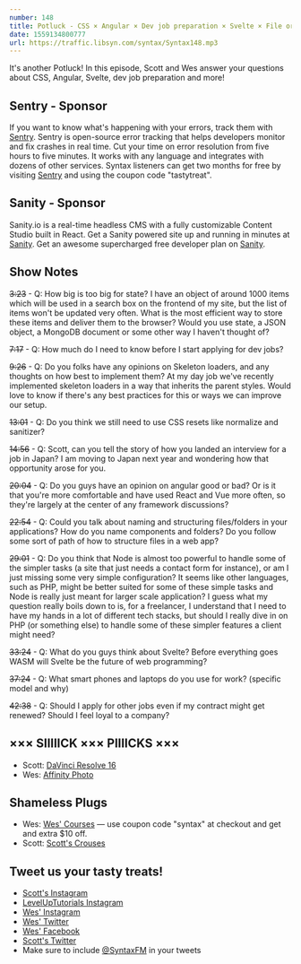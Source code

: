 ```yaml
---
number: 148
title: Potluck - CSS × Angular × Dev job preparation × Svelte × File organization × Gear × More!
date: 1559134800777
url: https://traffic.libsyn.com/syntax/Syntax148.mp3
---
```


It's another Potluck! In this episode, Scott and Wes answer your questions about CSS, Angular, Svelte, dev job preparation and more!

## Sentry - Sponsor

If you want to know what's happening with your errors, track them with [Sentry](https://sentry.io/). Sentry is open-source error tracking that helps developers monitor and fix crashes in real time. Cut your time on error resolution from five hours to five minutes. It works with any language and integrates with dozens of other services. Syntax listeners can get two months for free by visiting [Sentry](https://sentry.io/) and using the coupon code "tastytreat".

## Sanity - Sponsor

Sanity.io is a real-time headless CMS with a fully customizable Content Studio built in React. Get a Sanity powered site up and running in minutes at [Sanity](https://www.sanity.io/create). Get an awesome supercharged free developer plan on [Sanity](https://www.sanity.io/syntax).

## Show Notes

~~3:23~~ - Q: How big is too big for state? I have an object of around 1000 items which will be used in a search box on the frontend of my site, but the list of items won't be updated very often. What is the most efficient way to store these items and deliver them to the browser? Would you use state, a JSON object, a MongoDB document or some other way I haven't thought of? 

~~7:17~~ - Q: How much do I need to know before I start applying for dev jobs?

~~9:26~~ - Q: Do you folks have any opinions on Skeleton loaders, and any thoughts on how best to implement them? At my day job we've recently implemented skeleton loaders in a way that inherits the parent styles. Would love to know if there's any best practices for this or ways we can improve our setup.

~~13:01~~ - Q: Do you think we still need to use CSS resets like normalize and sanitizer?

~~14:56~~ - Q: Scott, can you tell the story of how you landed an interview for a job in Japan? I am moving to Japan next year and wondering how that opportunity arose for you.

~~20:04~~ - Q: Do you guys have an opinion on angular good or bad? Or is it that you're more comfortable and have used React and Vue more often, so they're largely at the center of any framework discussions?

~~22:54~~ - Q: Could you talk about naming and structuring files/folders in your applications? How do you name components and folders? Do you follow some sort of path of how to structure files in a web app?

~~29:01~~ - Q: Do you think that Node is almost too powerful to handle some of the simpler tasks (a site that just needs a contact form for instance), or am I just missing some very simple configuration? It seems like other languages, such as PHP, might be better suited for some of these simple tasks and Node is really just meant for larger scale application? I guess what my question really boils down to is, for a freelancer, I understand that I need to have my hands in a lot of different tech stacks, but should I really dive in on PHP (or something else) to handle some of these simpler features a client might need?

~~33:24~~ - Q: What do you guys think about Svelte? Before everything goes WASM will Svelte be the future of web programming?

~~37:24~~ - Q: What smart phones and laptops do you use for work? (specific model and why)

~~42:38~~ - Q: Should I apply for other jobs even if my contract might get renewed? Should I feel loyal to a company?

## ××× SIIIIICK ××× PIIIICKS ×××
* Scott: [DaVinci Resolve 16](https://www.blackmagicdesign.com/products/davinciresolve/)
* Wes: [Affinity Photo](https://affinity.serif.com/en-us/photo/)

## Shameless Plugs
* Wes: [Wes' Courses](https://wesbos.com/courses) — use coupon code "syntax" at checkout and get and extra $10 off.
* Scott: [Scott's Crouses](https://leveluptutorials.com/pro)

## Tweet us your tasty treats!
* [Scott's Instagram](https://www.instagram.com/stolinski/)
* [LevelUpTutorials Instagram](https://www.instagram.com/LevelUpTutorials/)
* [Wes' Instagram](https://www.instagram.com/wesbos/)
* [Wes' Twitter](https://twitter.com/wesbos)
* [Wes' Facebook](https://www.facebook.com/wesbos.developer)
* [Scott's Twitter](https://twitter.com/stolinski)
* Make sure to include [@SyntaxFM](https://twitter.com/SyntaxFM) in your tweets